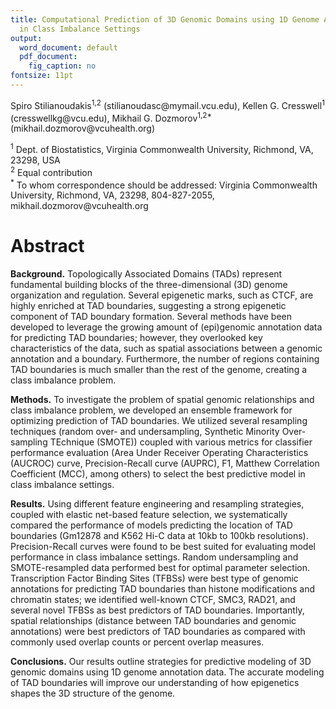 ```yaml
---
title: Computational Prediction of 3D Genomic Domains using 1D Genome Annotations
  in Class Imbalance Settings
output:
  word_document: default
  pdf_document:
    fig_caption: no
fontsize: 11pt
---
```


Spiro Stilianoudakis^1,2^ (stilianoudasc@mymail.vcu.edu), Kellen G. Cresswell^1^ (cresswellkg@vcu.edu), Mikhail G. Dozmorov^1,2\*^ (mikhail.dozmorov@vcuhealth.org)

^1^ Dept. of Biostatistics, Virginia Commonwealth University, Richmond, VA, 23298, USA  
^2^ Equal contribution  
^\*^ To whom correspondence should be addressed: Virginia Commonwealth University, Richmond, VA, 23298, 804-827-2055, mikhail.dozmorov@vcuhealth.org

# Abstract

**Background.** Topologically Associated Domains (TADs) represent fundamental building blocks of the three-dimensional (3D) genome organization and regulation. Several epigenetic marks, such as CTCF, are highly enriched at TAD boundaries, suggesting a strong epigenetic component of TAD boundary formation. Several methods have been developed to leverage the growing amount of (epi)genomic annotation data for predicting TAD boundaries; however, they overlooked key characteristics of the data, such as spatial associations between a genomic annotation and a boundary. Furthermore, the number of regions containing TAD boundaries is much smaller than the rest of the genome, creating a class imbalance problem. 

**Methods.** To investigate the problem of spatial genomic relationships and class imbalance problem, we developed an ensemble framework for optimizing prediction of TAD boundaries. We utilized several resampling techniques (random over- and undersampling, Synthetic Minority Over-sampling TEchnique (SMOTE)) coupled with various metrics for classifier performance evaluation (Area Under Receiver Operating Characteristics (AUCROC) curve, Precision-Recall curve (AUPRC), F1, Matthew Correlation Coefficient (MCC), among others) to select the best predictive model in class imbalance settings.

**Results.** Using different feature engineering and resampling strategies, coupled with elastic net-based feature selection, we systematically compared the performance of models predicting the location of TAD boundaries (Gm12878 and K562 Hi-C data at 10kb to 100kb resolutions). Precision-Recall curves were found to be best suited for evaluating model performance in class imbalance settings. Random undersampling and SMOTE-resampled data performed best for optimal parameter selection. Transcription Factor Binding Sites (TFBSs) were best type of genomic annotations for predicting TAD boundaries than histone modifications and chromatin states; we identified well-known CTCF, SMC3, RAD21, and several novel TFBSs as best predictors of TAD boundaries. Importantly, spatial relationships (distance between TAD boundaries and genomic annotations) were best predictors of TAD boundaries as compared with commonly used overlap counts or percent overlap measures.

**Conclusions.** Our results outline strategies for predictive modeling of 3D genomic domains using 1D genome annotation data. The accurate modeling of TAD boundaries will improve our understanding of how epigenetics shapes the 3D structure of the genome.

<!--
# Introduction

## Importance

## Problems and limitations

### Hi-C data issues for TAD boundary identification

Although Hi-C data allows for identification of TADs genome-wide, it has limitations. First, Hi-C requires a large amount of sequencing (one Hi-C experiment requires >20X sequencing of a typical RNA-seq experiment). Consequently, the cost of obtaining Hi-C data remains high and the data availability for various cell lines and tissues remain highly uneven. Second, resolution of Hi-C data, or the size of interacting genomic regions, remains relatively coarse (on the order of kilobases) as compared with transcription factor binding motifs (tenths bases) or ChIP-seq peaks (hundredths bases), and inconsistent across cell lines and tissues. Third, Hi-C data suffers from technology- and DNA-driven biases, sparsity (high proportion of missing values), and limited sequencing depth, adding to inconsistency to cell- and tissue type-specific Hi-C data availability. These factors hinder the consistent TAD boundary identification across tissues and cell types.

### Genome annotation data opportunities

In contrast, 1D genome annotation tracks assembled by the ENCODE and Roadmap consortia provide a fine-grained look at the genome in various tissues and cell types. Although the original genome annotation data was highly uneven (rich annotations available for select cell types while remaining sparse for others), recent genome annotation imputation methods fill the cell type-specific sparsity of genome annotations. Consequently, using existing and imputed genome annotations for TAD boundary predictions represent a viable way to identify TAD boundaries in any cell or tissue type.

### Class imbalance

### Prediction types


## Previous works on solving problems

### Resampling approaches

### Models

### Evaluation metrics


## Pitfalls of previous works

### Distance not considered


## Our work on solving problems

### Consider distance
-->